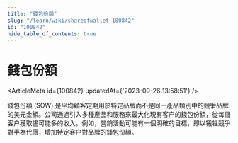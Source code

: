 ```yaml
---
title: "錢包份額"
slug: "/learn/wiki/shareofwallet-100842"
id: "100842"
hide_table_of_contents: true
---
```



# 錢包份額

<ArticleMeta id={100842} updatedAt={'2023-09-26 13:58:51'} />
<div className='border-solid border-b border-t-0 my-4 border-[var(--ifm-color-gray-300)]' />

錢包份額 (SOW) 是平均顧客定期用於特定品牌而不是同一產品類別中的競爭品牌的美元金額。公司通過引入多種產品和服務來最大化現有客户的錢包份額，從每個客户獲取儘可能多的收入。例如，營銷活動可能有一個明確的目標，即以犧牲競爭對手為代價，增加特定客户對品牌的錢包份額。
